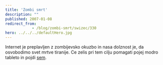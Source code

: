 ```yaml
---
title: 'Zombi smrt'
description: ""
published: 2007-01-08
redirect_from: 
            - /blog/zombi-smrt/swizec/330
hero: ../../../defaultHero.jpg
---
```

Internet je preplavljen z zombijevsko okuzbo in nasa dolznost je, da osvobodimo svet mrtve tiranije. Ce zelis pri tem cilju pomagati pojej modro tableto in pojdi [sem](http://www.crazymonkeygames.com/PlayBoxheadRooms.php).